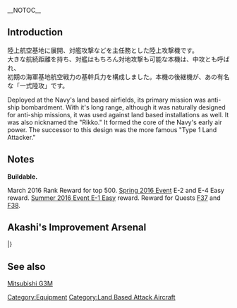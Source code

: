 __NOTOC__

{{EquipmentInfo|168}}
==Introduction==
陸上航空基地に展開、対艦攻撃などを主任務とした陸上攻撃機です。<br>
大きな航続距離を持ち、対艦はもちろん対地攻撃も可能な本機は、中攻とも呼ばれ、<br>
初期の海軍基地航空戦力の基幹兵力を構成しました。本機の後継機が、あの有名な「一式陸攻」です。

Deployed at the Navy's land based airfields, its primary mission was anti-ship bombardment.
With it's long range, although it was naturally designed for anti-ship missions, it was used against land based installations as well.  It was also nicknamed the "Rikko." It formed the core of the Navy's early air power.  The successor to this design was the more famous "Type 1 Land Attacker."

==Notes==
'''Buildable.'''

March 2016 Rank Reward for top 500. [[Spring 2016 Event]] E-2 and E-4 Easy reward. [[Summer 2016 Event#E-1|Summer 2016 Event E-1 Easy]] reward. Reward for Quests [[Quests#F37|F37]] and [[Quests#F38|F38]].

==Akashi's Improvement Arsenal==
{{AkashiWorkshop}}
{{AkashiWorkshopLine
|Name=Type 96 Land Attacker
|ItemType=Land Based Attack Aircraft
|Fuel=330
|Ammo=370
|Steel=0
|Baux=440
|Mats0-5=3/4
|Mats6-9=5/6
|Mats10=6/
|Screws0-5=3/3
|Screws6-9=3/4
|Screws10=4/
|EquipConsume0-5=1x{{GreenPlane|Type 96 Fighter}}
|EquipConsume6-9=1x{{BluePlane|Type 97 Torpedo Bomber}}
|EquipConsume10=2x{{RedPlane|Type 99 Dive Bomber}}
|Thu=✓
|Fri=✓
|Sat=✓
|2ndShip=[[Fusou]]
|Notes = Uses [[Type 96 Fighter]] for improvement up to ★+6 <br> Uses [[Type 97 Torpedo Bomber]] for improvement past ★+6 <br> Uses 2 [[Type 99 Dive Bomber]] for upgrade to [[Type 1 Land Attacker]].
}}
|}


==See also==
[[wikipedia:Mitsubishi_G3M|Mitsubishi G3M]]
{{Equipmentlist}}
[[Category:Equipment]]
[[Category:Land Based Attack Aircraft]]